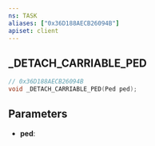 ```yaml
---
ns: TASK
aliases: ["0x36D188AECB26094B"]
apiset: client
---
```

## _DETACH_CARRIABLE_PED

```c
// 0x36D188AECB26094B
void _DETACH_CARRIABLE_PED(Ped ped);
```


## Parameters
* **ped**: